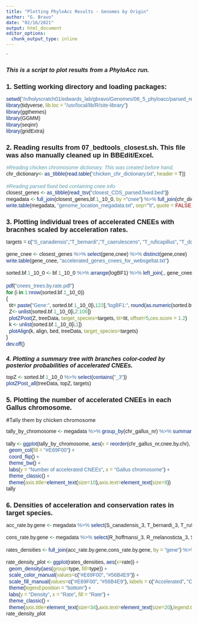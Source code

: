 ```yaml
---
title: "Plotting PhyloAcc Results - Genomes by Origin"
author: "G. Bravo"
date: "02/16/2021"
output: html_document
editor_options: 
  chunk_output_type: inline
---
```


`<style type="text/css">

body{ /* Normal  */
      font-size: 14px;
  }
td {  /* Table  */
  font-size: 10px;
}
h1.title {
  font-size: 22px;
  color: DarkBlue;
  font-family: Arial, Helvetica, sans-serif;
}
h1 { /* Header 1 */
  font-size: 18px;
  font-weight: bold;
  font-family: Arial, Helvetica, sans-serif;
}
h2 { /* Header 2 */
  font-size: 16px;
  font-family: Arial, Helvetica, sans-serif;
  font-style: oblique;
}
h3 { /* Header 3 */
  font-size: 14px;
  font-family: Arial, Helvetica, sans-serif;
  font-style: oblique;
}
code.r{ /* Code block */
    font-size: 14px;
    font-family: Arial, Helvetica, sans-serif;
    font-stretch: expanded;
}
pre { /* Code block - determines code spacing between lines */
    font-size: 14px;
    font-family: Arial, Helvetica, sans-serif;
}
</style>

## This is a script to plot results from a PhyloAcc run.

# 1. Setting working directory and loading packages:

```r
setwd("/n/holyscratch01/edwards_lab/gbravo/Genomes/06_5_phyloacc/parsed_results")
library(tidyverse, lib.loc = "/usr/local/lib/R/site-library")
library(ggthemes)
library(GGMM)
library(seqinr)
library(gridExtra)
```

# 2. Reading results from 07_bedtools_closest.sh. This file was also manually cleaned up in BBEdit/Excel.

```r
#Reading chicken chromosome dictionary. This was created before hand.
chr_dictionary<- as_tibble(read.table("chicken_chr_dictionary.txt", header = T))

#Reading parsed fixed bed containing cnee info
closest_genes <- as_tibble(read_tsv("closest_CDS_parsed.fixed.bed"))
megadata <- full_join(closest_genes,bf.1_10_0, by ="cnee") %>% full_join(chr_dictionary,., by = "chr_gallus_bed")
write.table(megadata, "genome_location_megadata.txt", sep="\t", quote = FALSE, row.names = FALSE)
```

# 3. Plotting individual trees of accelerated CNEEs with bracnhes scaled by acceleration rates.

```r

targets = c("S_canadensis","T_bernardi","T_caerulescens", "T_ruficapillus", "T_doliatus")

gene_cnee <- closest_genes %>% select(gene,cnee) %>% distinct(gene,cnee)
write.table(gene_cnee, "accelerated_genes_cnees_for_websgeltat.txt")

sorted.bf.1_10_0 <- bf.1_10_0 %>% arrange(logBF1) %>% left_join(., gene_cnee, by = "cnee")
  
pdf("cnees_trees.by.rate.pdf")
for (i in 1:nrow(sorted.bf.1_10_0))
{
  tit= paste("Gene:", sorted.bf.1_10_0[i,123],"logBF1:", round(as.numeric(sorted.bf.1_10_0[i,111]),digits = 2), "logBF2:",round(as.numeric(sorted.bf.1_10_0[i,112]), digits = 2), "  ")
  Z<- unlist(sorted.bf.1_10_0[i,2:106])
  plotZPost(Z, treeData, target_species=targets, tit=tit, offset=5,cex.score = 1.2)
  k <- unlist(sorted.bf.1_10_0[i,1])
  plotAlign(k, align, bed, treeData, target_species=targets)
}
dev.off()
```

## 4. Plotting a summary tree with branches color-coded by posterior probabilities of accelerated CNEEs.

```r
topZ <- sorted.bf.1_10_0 %>% select(contains("_3"))
plotZPost_all(treeData, topZ, targets) 
```


# 5. Plotting the number of accelerated CNEEs in each Gallus chromosome.

#Tally them by chicken chromosome
```r
tally_by_chromosome <- megadata %>% group_by(chr_gallus_nr) %>% summarise(cnee.by.chr = n_distinct(cnee)) %>% arrange(desc(cnee.by.chr))

tally <- ggplot(tally_by_chromosome, aes(x = reorder(chr_gallus_nr,cnee.by.chr), y = cnee.by.chr)) +
  geom_col(fill = "#E69F00") + 
  coord_flip() + 
  theme_bw() +
  labs(y = "Number of accelerated CNEEs", x = "Gallus chromosome") +
  theme_classic() +
  theme(axis.title=element_text(size=10),axis.text=element_text(size=8))
tally
```

# 6. Densities of acceleration and conservation rates in target species.

```r
acc_rate.by.gene <- megadata %>% select(S_canadensis_3, T_bernardi_3, T_ruficapillus_3, T_caerulescens_3, T_doliatus_3, gene,n_rate) %>% group_by(.,gene) %>% summarize(mean_acc_rate = mean(n_rate))

cons_rate.by.gene <- megadata %>% select(R_hoffmansi_3, R_melanosticta_3, S_luctuosus_3, T_atrinucha_3, T_bridgesi_3, T_shumbae_3, gene, c_rate) %>% group_by(.,gene) %>% summarize(mean_cons_rate = mean(c_rate))

rates_densities <- full_join(acc_rate.by.gene,cons_rate.by.gene, by = "gene") %>% gather("type","rate",2:3)

rate_density_plot <- ggplot(rates_densities, aes(x=rate)) +
  geom_density(aes(group=type, fill=type)) +
  scale_color_manual(values=c("#E69F00", "#56B4E9")) +
  scale_fill_manual(values=c("#E69F00", "#56B4E9"), labels = c("Accelerated", "Conserved")) +
  theme(legend.position = "bottom") +
  labs(y = "Density", x = "Rate", fill = "Rate") +
  theme_classic() +
  theme(axis.title=element_text(size=34),axis.text=element_text(size=20),legend.text=element_text(size=20), legend.title=element_text(size=30))
rate_density_plot
```


